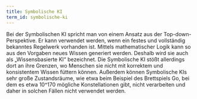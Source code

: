 ```yaml
---
title: Symbolische KI
term_id: symbolische-ki
---
```


Bei der Symbolischen KI spricht man von einem Ansatz aus der Top-down-Perspektive. Er kann verwendet werden, wenn ein festes und vollständig bekanntes Regelwerk vorhanden ist. Mittels mathematischer Logik kann so aus den Vorgaben neues Wissen generiert werden. Deshalb wird sie auch als „Wissensbasierte KI“ bezeichnet. Die Symbolische KI stößt allerdings dort an ihre Grenzen, wo Menschen sie nicht mit korrektem und konsistentem Wissen füttern können. Außerdem können Symbolische KIs sehr große Zustandsräume, wie etwa beim Beispiel des Brettspiels Go, bei dem es etwa 10^170 mögliche Konstellationen gibt, nicht verarbeiten und daher in solchen Fällen nicht verwendet werden.
